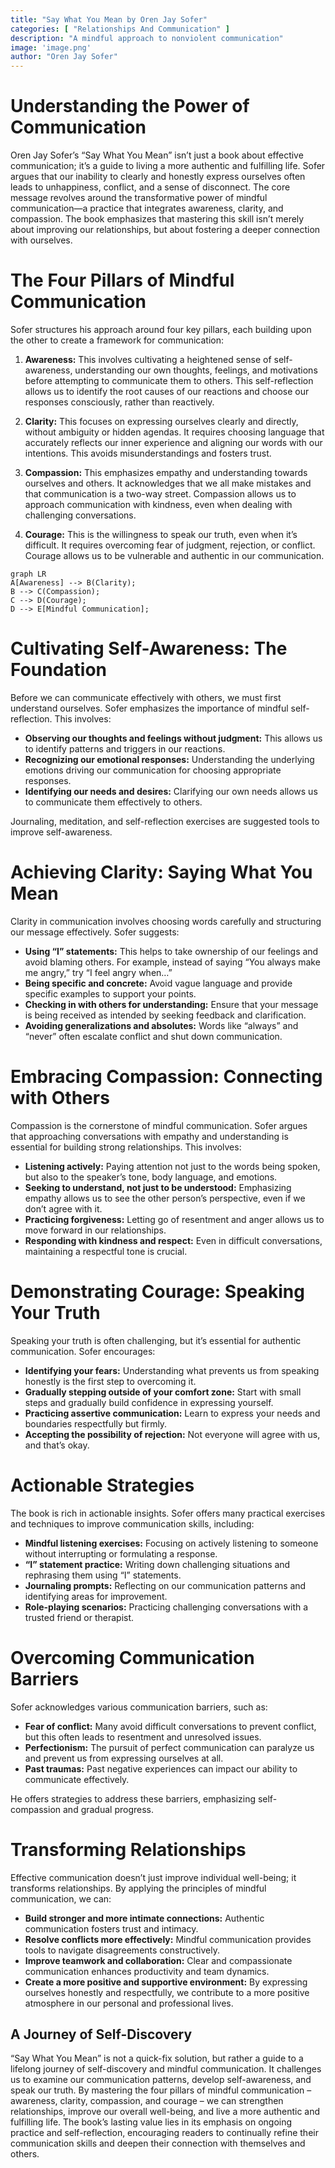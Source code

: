 ```yaml
---
title: "Say What You Mean by Oren Jay Sofer"
categories: [ "Relationships And Communication" ]
description: "A mindful approach to nonviolent communication"
image: 'image.png'
author: "Oren Jay Sofer"
---
```

# Understanding the Power of Communication

Oren Jay Sofer's "Say What You Mean" isn't just a book about effective communication; it's a guide to living a more authentic and fulfilling life. Sofer argues that our inability to clearly and honestly express ourselves often leads to unhappiness, conflict, and a sense of disconnect. The core message revolves around the transformative power of mindful communication—a practice that integrates awareness, clarity, and compassion.  The book emphasizes that mastering this skill isn't merely about improving our relationships, but about fostering a deeper connection with ourselves.

# The Four Pillars of Mindful Communication

Sofer structures his approach around four key pillars, each building upon the other to create a framework for communication:

1. **Awareness:** This involves cultivating a heightened sense of self-awareness, understanding our own thoughts, feelings, and motivations before attempting to communicate them to others.  This self-reflection allows us to identify the root causes of our reactions and choose our responses consciously, rather than reactively.

2. **Clarity:** This focuses on expressing ourselves clearly and directly, without ambiguity or hidden agendas. It requires choosing language that accurately reflects our inner experience and aligning our words with our intentions.  This avoids misunderstandings and fosters trust.

3. **Compassion:**  This emphasizes empathy and understanding towards ourselves and others.  It acknowledges that we all make mistakes and that communication is a two-way street. Compassion allows us to approach communication with kindness, even when dealing with challenging conversations.

4. **Courage:** This is the willingness to speak our truth, even when it's difficult.  It requires overcoming fear of judgment, rejection, or conflict.  Courage allows us to be vulnerable and authentic in our communication.

```mermaid
graph LR
A[Awareness] --> B(Clarity);
B --> C(Compassion);
C --> D(Courage);
D --> E[Mindful Communication];
```

# Cultivating Self-Awareness: The Foundation

Before we can communicate effectively with others, we must first understand ourselves.  Sofer emphasizes the importance of mindful self-reflection.  This involves:

* **Observing our thoughts and feelings without judgment:**  This allows us to identify patterns and triggers in our reactions.
* **Recognizing our emotional responses:** Understanding the underlying emotions driving our communication for choosing appropriate responses.
* **Identifying our needs and desires:**  Clarifying our own needs allows us to communicate them effectively to others.

Journaling, meditation, and self-reflection exercises are suggested tools to improve self-awareness.

# Achieving Clarity: Saying What You Mean

Clarity in communication involves choosing words carefully and structuring our message effectively. Sofer suggests:

* **Using "I" statements:** This helps to take ownership of our feelings and avoid blaming others.  For example, instead of saying "You always make me angry," try "I feel angry when..."
* **Being specific and concrete:**  Avoid vague language and provide specific examples to support your points.
* **Checking in with others for understanding:**  Ensure that your message is being received as intended by seeking feedback and clarification.
* **Avoiding generalizations and absolutes:** Words like "always" and "never" often escalate conflict and shut down communication.

# Embracing Compassion: Connecting with Others

Compassion is the cornerstone of mindful communication. Sofer argues that approaching conversations with empathy and understanding is essential for building strong relationships. This involves:

* **Listening actively:**  Paying attention not just to the words being spoken, but also to the speaker's tone, body language, and emotions.
* **Seeking to understand, not just to be understood:**  Emphasizing empathy allows us to see the other person's perspective, even if we don't agree with it.
* **Practicing forgiveness:**  Letting go of resentment and anger allows us to move forward in our relationships.
* **Responding with kindness and respect:** Even in difficult conversations, maintaining a respectful tone is crucial.

# Demonstrating Courage: Speaking Your Truth

Speaking your truth is often challenging, but it's essential for authentic communication.  Sofer encourages:

* **Identifying your fears:** Understanding what prevents us from speaking honestly is the first step to overcoming it.
* **Gradually stepping outside of your comfort zone:**  Start with small steps and gradually build confidence in expressing yourself.
* **Practicing assertive communication:**  Learn to express your needs and boundaries respectfully but firmly.
* **Accepting the possibility of rejection:** Not everyone will agree with us, and that's okay.

# Actionable Strategies

The book is rich in actionable insights.  Sofer offers many practical exercises and techniques to improve communication skills, including:

* **Mindful listening exercises:**  Focusing on actively listening to someone without interrupting or formulating a response.
* **"I" statement practice:**  Writing down challenging situations and rephrasing them using "I" statements.
* **Journaling prompts:** Reflecting on our communication patterns and identifying areas for improvement.
* **Role-playing scenarios:**  Practicing challenging conversations with a trusted friend or therapist.

# Overcoming Communication Barriers

Sofer acknowledges various communication barriers, such as:

* **Fear of conflict:**  Many avoid difficult conversations to prevent conflict, but this often leads to resentment and unresolved issues.
* **Perfectionism:**  The pursuit of perfect communication can paralyze us and prevent us from expressing ourselves at all.
* **Past traumas:** Past negative experiences can impact our ability to communicate effectively.

He offers strategies to address these barriers, emphasizing self-compassion and gradual progress.

# Transforming Relationships

Effective communication doesn't just improve individual well-being; it transforms relationships.  By applying the principles of mindful communication, we can:

* **Build stronger and more intimate connections:**  Authentic communication fosters trust and intimacy.
* **Resolve conflicts more effectively:**  Mindful communication provides tools to navigate disagreements constructively.
* **Improve teamwork and collaboration:**  Clear and compassionate communication enhances productivity and team dynamics.
* **Create a more positive and supportive environment:**  By expressing ourselves honestly and respectfully, we contribute to a more positive atmosphere in our personal and professional lives.

## A Journey of Self-Discovery

"Say What You Mean" is not a quick-fix solution, but rather a guide to a lifelong journey of self-discovery and mindful communication. It challenges us to examine our communication patterns, develop self-awareness, and speak our truth. By mastering the four pillars of mindful communication – awareness, clarity, compassion, and courage – we can strengthen relationships, improve our overall well-being, and live a more authentic and fulfilling life. The book's lasting value lies in its emphasis on ongoing practice and self-reflection, encouraging readers to continually refine their communication skills and deepen their connection with themselves and others.


